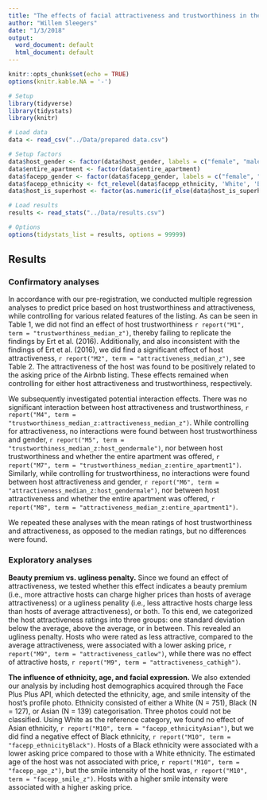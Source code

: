 ```yaml
---
title: "The effects of facial attractiveness and trustworthiness in the sharing economy"
author: "Willem Sleegers"
date: "1/3/2018"
output:
  word_document: default
  html_document: default
---
```


```r
knitr::opts_chunk$set(echo = TRUE)
options(knitr.kable.NA = '-')

# Setup
library(tidyverse)
library(tidystats)
library(knitr)

# Load data
data <- read_csv("../Data/prepared data.csv")

# Setup factors
data$host_gender <- factor(data$host_gender, labels = c("female", "male"))
data$entire_apartment <- factor(data$entire_apartment)
data$facepp_gender <- factor(data$facepp_gender, labels = c("female", "male"))
data$facepp_ethnicity <- fct_relevel(data$facepp_ethnicity, 'White', 'Black', 'Asian')
data$host_is_superhost <- factor(as.numeric(if_else(data$host_is_superhost == "f", 0, 1)))

# Load results
results <- read_stats("../Data/results.csv")

# Options
options(tidystats_list = results, options = 99999)
```

## Results

### Confirmatory analyses

In accordance with our pre-registration, we conducted multiple regression analyses to predict price based on host trustworthiness and attractiveness, while controlling for various related features of the listing. As can be seen in Table 1, we did not find an effect of host trustworthiness `r report("M1", term = "trustworthiness_median_z")`, thereby failing to replicate the findings by Ert et al. (2016). Additionally, and also inconsistent with the findings of Ert et al. (2016), we did find a significant effect of host attractiveness, `r report("M2", term = "attractiveness_median_z")`, see Table 2. The attractiveness of the host was found to be positively related to the asking price of the Airbnb listing. These effects remained when controlling for either host attractiveness and trustworthiness, respectively. 

We subsequently investigated potential interaction effects. There was no significant interaction between host attractiveness and trustworthiness, `r report("M4", term = "trustworthiness_median_z:attractiveness_median_z")`. While controlling for attractiveness, no interactions were found between host trustworthiness and gender, `r report("M5", term = "trustworthiness_median_z:host_gendermale")`, nor between host trustworthiness and whether the entire apartment was offered, `r report("M7", term = "trustworthiness_median_z:entire_apartment1")`. Similarly, while controlling for trustworthiness, no  interactions were found between host attractiveness and gender, `r report("M6", term = "attractiveness_median_z:host_gendermale")`, nor between host attractiveness and whether the entire apartment was offered, `r report("M8", term = "attractiveness_median_z:entire_apartment1")`.

We repeated these analyses with the mean ratings of host trustworthiness and attractiveness, as opposed to the median ratings, but no differences were found.

### Exploratory analyses

**Beauty premium vs. ugliness penalty.** Since we found an effect of attractiveness, we tested whether this effect indicates a beauty premium (i.e., more attractive hosts can charge higher prices than hosts of average attractiveness) or a ugliness penality (i.e., less attractive hosts charge less than hosts of average attractiveness), or both. To this end, we categorized the host attractiveness ratings into three groups: one standard deviation below the average, above the average, or in between. This revealed an ugliness penalty. Hosts who were rated as less attractive, compared to the average attractiveness, were associated with a lower asking price, `r report("M9", term = "attractiveness_catlow")`, while there was no effect of attractive hosts, `r report("M9", term = "attractiveness_cathigh")`.

**The influence of ethnicity, age, and facial expression.** We also extended our analysis by including host demographics acquired through the Face Plus Plus API, which detected the ethnicity, age, and smile intensity of the host's profile photo. Ethnicity consisted of either a White (N = 751), Black (N = 127), or Asian (N = 139) categorisation. Three photos could not be classified. Using White as the reference category, we found no effect of Asian ethnicity, `r report("M10", term = "facepp_ethnicityAsian")`, but we did find a negative effect of Black ethnicity, `r report("M10", term = "facepp_ethnicityBlack")`. Hosts of a Black ethnicity were associated with a lower asking price compared to those with a White ethnicity. The estimated age of the host was not associated with price, `r report("M10", term = "facepp_age_z")`, but the smile intensity of the host was, `r report("M10", term = "facepp_smile_z")`. Hosts with a higher smile intensity were associated with a higher asking price. 
